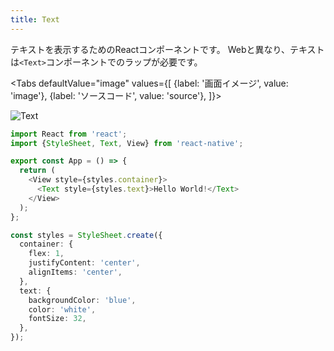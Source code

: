 ```yaml
---
title: Text
---
```



テキストを表示するためのReactコンポーネントです。
Webと異なり、テキストは`<Text>`コンポーネントでのラップが必要です。

<!-- textlint-disable ja-technical-writing/sentence-length -->

<Tabs
  defaultValue="image"
  values={[
    {label: '画面イメージ', value: 'image'},
    {label: 'ソースコード', value: 'source'},
  ]}>

<!-- textlint-enable ja-technical-writing/sentence-length -->

<TabItem value="image">

![Text](text.png)

</TabItem>

<TabItem value="source">

```typescript jsx title="/src/App.tsx"
import React from 'react';
import {StyleSheet, Text, View} from 'react-native';

export const App = () => {
  return (
    <View style={styles.container}>
      <Text style={styles.text}>Hello World!</Text>
    </View>
  );
};

const styles = StyleSheet.create({
  container: {
    flex: 1,
    justifyContent: 'center',
    alignItems: 'center',
  },
  text: {
    backgroundColor: 'blue',
    color: 'white',
    fontSize: 32,
  },
});
```

</TabItem>
</Tabs>
